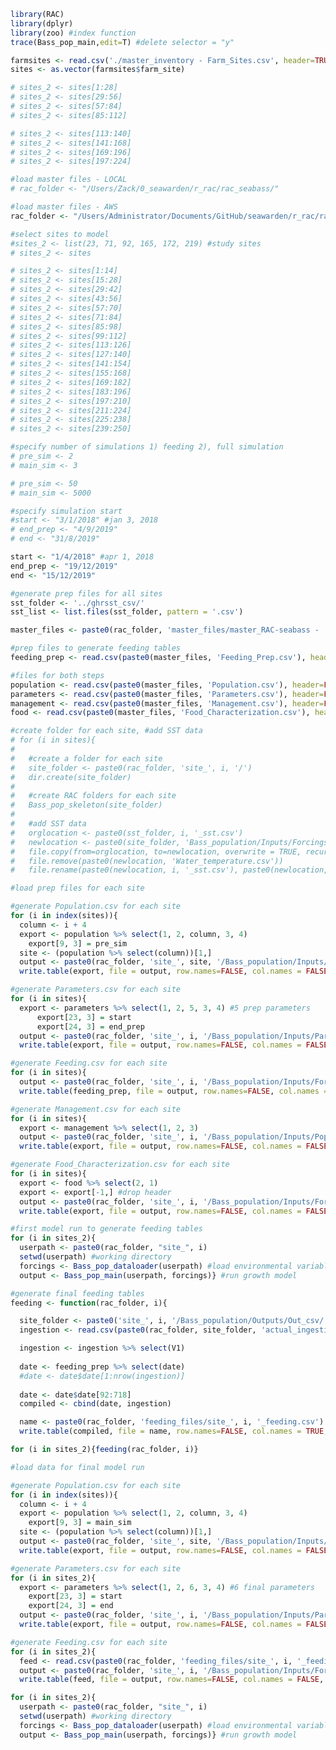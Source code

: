 ```r
library(RAC)
library(dplyr)
library(zoo) #index function
trace(Bass_pop_main,edit=T) #delete selector = "y"

farmsites <- read.csv('./master_inventory - Farm_Sites.csv', header=TRUE, sep=",")
sites <- as.vector(farmsites$farm_site)

# sites_2 <- sites[1:28] 
# sites_2 <- sites[29:56]
# sites_2 <- sites[57:84]
# sites_2 <- sites[85:112]

# sites_2 <- sites[113:140]
# sites_2 <- sites[141:168]
# sites_2 <- sites[169:196]
# sites_2 <- sites[197:224]
```

```r
#load master files - LOCAL
# rac_folder <- "/Users/Zack/0_seawarden/r_rac/rac_seabass/"

#load master files - AWS
rac_folder <- "/Users/Administrator/Documents/GitHub/seawarden/r_rac/rac_seabass/"

#select sites to model
#sites_2 <- list(23, 71, 92, 165, 172, 219) #study sites
# sites_2 <- sites

# sites_2 <- sites[1:14] 
# sites_2 <- sites[15:28] 
# sites_2 <- sites[29:42]
# sites_2 <- sites[43:56]
# sites_2 <- sites[57:70]
# sites_2 <- sites[71:84]
# sites_2 <- sites[85:98]
# sites_2 <- sites[99:112]
# sites_2 <- sites[113:126]
# sites_2 <- sites[127:140]
# sites_2 <- sites[141:154]
# sites_2 <- sites[155:168]
# sites_2 <- sites[169:182]
# sites_2 <- sites[183:196]
# sites_2 <- sites[197:210]
# sites_2 <- sites[211:224]
# sites_2 <- sites[225:238]
# sites_2 <- sites[239:250]

#specify number of simulations 1) feeding 2), full simulation
# pre_sim <- 2
# main_sim <- 3

# pre_sim <- 50
# main_sim <- 5000

#specify simulation start
#start <- "3/1/2018" #jan 3, 2018
# end_prep <- "4/9/2019"
# end <- "31/8/2019"

start <- "1/4/2018" #apr 1, 2018
end_prep <- "19/12/2019"
end <- "15/12/2019"
```

```r
#generate prep files for all sites
sst_folder <- '../ghrsst_csv/'
sst_list <- list.files(sst_folder, pattern = '.csv')

master_files <- paste0(rac_folder, 'master_files/master_RAC-seabass - ')

#prep files to generate feeding tables
feeding_prep <- read.csv(paste0(master_files, 'Feeding_Prep.csv'), header=TRUE, sep=",")

#files for both steps
population <- read.csv(paste0(master_files, 'Population.csv'), header=FALSE, sep=",", stringsAsFactors = FALSE)
parameters <- read.csv(paste0(master_files, 'Parameters.csv'), header=FALSE, sep=",", stringsAsFactors = FALSE)
management <- read.csv(paste0(master_files, 'Management.csv'), header=FALSE, sep=",")
food <- read.csv(paste0(master_files, 'Food_Characterization.csv'), header=FALSE, sep=",")
```

```r
#create folder for each site, #add SST data
# for (i in sites){
# 
#   #create a folder for each site
#   site_folder <- paste0(rac_folder, 'site_', i, '/')
#   dir.create(site_folder)
# 
#   #create RAC folders for each site
#   Bass_pop_skeleton(site_folder)
# 
#   #add SST data
#   orglocation <- paste0(sst_folder, i, '_sst.csv')
#   newlocation <- paste0(site_folder, 'Bass_population/Inputs/Forcings/')
#   file.copy(from=orglocation, to=newlocation, overwrite = TRUE, recursive = FALSE, copy.mode = TRUE)
#   file.remove(paste0(newlocation, 'Water_temperature.csv'))
#   file.rename(paste0(newlocation, i, '_sst.csv'), paste0(newlocation, 'Water_temperature.csv'))}
```

```r
#load prep files for each site

#generate Population.csv for each site
for (i in index(sites)){
  column <- i + 4
  export <- population %>% select(1, 2, column, 3, 4)
    export[9, 3] = pre_sim
  site <- (population %>% select(column))[1,]
  output <- paste0(rac_folder, 'site_', site, '/Bass_population/Inputs/Parameters/Population.csv')
  write.table(export, file = output, row.names=FALSE, col.names = FALSE, sep=",")}

#generate Parameters.csv for each site 
for (i in sites){
  export <- parameters %>% select(1, 2, 5, 3, 4) #5 prep parameters
      export[23, 3] = start
      export[24, 3] = end_prep
  output <- paste0(rac_folder, 'site_', i, '/Bass_population/Inputs/Parameters/Parameters.csv')
  write.table(export, file = output, row.names=FALSE, col.names = FALSE, sep=",")}

#generate Feeding.csv for each site
for (i in sites){
  output <- paste0(rac_folder, 'site_', i, '/Bass_population/Inputs/Forcings/Feeding.csv')
  write.table(feeding_prep, file = output, row.names=FALSE, col.names = FALSE, sep=",")}

#generate Management.csv for each site 
for (i in sites){
  export <- management %>% select(1, 2, 3)
  output <- paste0(rac_folder, 'site_', i, '/Bass_population/Inputs/Population_management/Management.csv')
  write.table(export, file = output, row.names=FALSE, col.names = FALSE, sep=",")}

#generate Food_Characterization.csv for each site 
for (i in sites){
  export <- food %>% select(2, 1)
  export <- export[-1,] #drop header
  output <- paste0(rac_folder, 'site_', i, '/Bass_population/Inputs/Forcings/Food_Characterization.csv')
  write.table(export, file = output, row.names=FALSE, col.names = FALSE, sep=",")}
```

```r
#first model run to generate feeding tables
for (i in sites_2){
  userpath <- paste0(rac_folder, "site_", i)
  setwd(userpath) #working directory
  forcings <- Bass_pop_dataloader(userpath) #load environmental variables
  output <- Bass_pop_main(userpath, forcings)} #run growth model
```

```r
#generate final feeding tables
feeding <- function(rac_folder, i){

  site_folder <- paste0('site_', i, '/Bass_population/Outputs/Out_csv/')
  ingestion <- read.csv(paste0(rac_folder, site_folder, 'actual_ingestion.csv'), header=TRUE, sep=",")

  ingestion <- ingestion %>% select(V1)
  
  date <- feeding_prep %>% select(date)
  #date <- date$date[1:nrow(ingestion)]
  
  date <- date$date[92:718]
  compiled <- cbind(date, ingestion)

  name <- paste0(rac_folder, 'feeding_files/site_', i, '_feeding.csv')
  write.table(compiled, file = name, row.names=FALSE, col.names = TRUE, sep=",")}

for (i in sites_2){feeding(rac_folder, i)}
```

```r
#load data for final model run

#generate Population.csv for each site
for (i in index(sites)){
  column <- i + 4
  export <- population %>% select(1, 2, column, 3, 4)
    export[9, 3] = main_sim
  site <- (population %>% select(column))[1,]
  output <- paste0(rac_folder, 'site_', site, '/Bass_population/Inputs/Parameters/Population.csv')
  write.table(export, file = output, row.names=FALSE, col.names = FALSE, sep=",")}

#generate Parameters.csv for each site
for (i in sites_2){
  export <- parameters %>% select(1, 2, 6, 3, 4) #6 final parameters
    export[23, 3] = start
    export[24, 3] = end
  output <- paste0(rac_folder, 'site_', i, '/Bass_population/Inputs/Parameters/Parameters.csv')
  write.table(export, file = output, row.names=FALSE, col.names = FALSE, sep=",")}

#generate Feeding.csv for each site
for (i in sites_2){
  feed <- read.csv(paste0(rac_folder, 'feeding_files/site_', i, '_feeding.csv'))
  output <- paste0(rac_folder, 'site_', i, '/Bass_population/Inputs/Forcings/Feeding.csv')
  write.table(feed, file = output, row.names=FALSE, col.names = FALSE, sep=",")}
```

```r
for (i in sites_2){
  userpath <- paste0(rac_folder, "site_", i)
  setwd(userpath) #working directory
  forcings <- Bass_pop_dataloader(userpath) #load environmental variables
  output <- Bass_pop_main(userpath, forcings)} #run growth model
```
